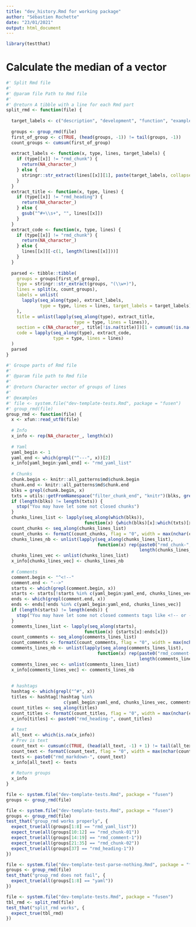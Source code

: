 ```yaml
---
title: "dev_history.Rmd for working package"
author: "Sébastien Rochette"
date: "23/01/2021"
output: html_document
---
```


```r
library(testthat)
```

# Calculate the median of a vector

```r
#' Split Rmd file 
#'
#' @param file Path to Rmd file
#'
#' @return A tibble with a line for each Rmd part
split_rmd <- function(file) {
  
  target_labels <- c("description", "development", "function", "example", "test")
  
  groups <- group_rmd(file)
  first_of_group <- c(TRUE, (head(groups, -1)) != tail(groups, -1))
  count_groups <- cumsum(first_of_group)
  
  extract_labels <- function(x, type, lines, target_labels) {
    if (type[[x]] != "rmd_chunk") { 
      return(NA_character_) 
    } else {
      stringr::str_extract(lines[[x]][1], paste(target_labels, collapse = "|"))
    }
  }
  extract_title <- function(x, type, lines) {
    if (type[[x]] != "rmd_heading") { 
      return(NA_character_) 
    } else {
      gsub("^#+\\s+", "", lines[[x]])
    }
  }
  extract_code <- function(x, type, lines) {
    if (type[[x]] != "rmd_chunk") { 
      return(NA_character_) 
    } else {
      lines[[x]][-c(1, length(lines[[x]]))]
    }
  }
  
  parsed <- tibble::tibble(  
    groups = groups[first_of_group],
    type = stringr::str_extract(groups, "(\\w+)"),
    lines = split(x, count_groups),
    labels = unlist(
      lapply(seq_along(type), extract_labels, 
             type = type, lines = lines, target_labels = target_labels)
    ),
    title = unlist(lapply(seq_along(type), extract_title, 
                          type = type, lines = lines)),
    section = c(NA_character_, title[!is.na(title)])[1 + cumsum(!is.na(title))],
    code = lapply(seq_along(type), extract_code, 
                  type = type, lines = lines)
  )
  parsed
}

#' Groupe parts of Rmd file
#'
#' @param file path to Rmd file
#'
#' @return Character vector of groups of lines
#'
#' @examples
#' file <- system.file("dev-template-tests.Rmd", package = "fusen")
#' group_rmd(file)
group_rmd <- function(file) {
  x <- xfun::read_utf8(file)
  
  # Info 
  x_info <- rep(NA_character_, length(x))
  
  # Yaml
  yaml_begin <- 1
  yaml_end <- which(grepl("^---", x))[2]
  x_info[yaml_begin:yaml_end] <- "rmd_yaml_list"
  
  # Chunks
  chunk.begin <- knitr::all_patterns$md$chunk.begin
  chunk.end <- knitr::all_patterns$md$chunk.end
  blks = grepl(chunk.begin, x)
  txts = utils::getFromNamespace("filter_chunk_end", "knitr")(blks, grepl(chunk.end, x))
  if (length(blks) != length(txts)) {
    stop("You may have let some not closed chunks")
  }
  chunks_lines_list <- lapply(seq_along(which(blks)), 
                              function(x) {which(blks)[x]:which(txts)[x]})
  count_chunks <- seq_along(chunks_lines_list)
  count_chunks <- formatC(count_chunks, flag = "0", width = max(nchar(count_chunks)))
  chunks_lines_nb <- unlist(lapply(seq_along(chunks_lines_list), 
                                   function(x) rep(paste0("rmd_chunk-", count_chunks[x]),
                                                   length(chunks_lines_list[[x]]))))
  chunks_lines_vec <- unlist(chunks_lines_list)
  x_info[chunks_lines_vec] <- chunks_lines_nb
  
  # Comments
  comment.begin <- "^<!--"
  comment.end <- "-->"
  starts <- which(grepl(comment.begin, x))
  starts <- starts[!starts %in% c(yaml_begin:yaml_end, chunks_lines_vec)]
  ends <- which(grepl(comment.end, x))
  ends <- ends[!ends %in% c(yaml_begin:yaml_end, chunks_lines_vec)]
  if (length(starts) != length(ends)) {
    stop("You may have let some not closed comments tags like <!-- or --> in your text")
  }
  comments_lines_list <- lapply(seq_along(starts), 
                              function(x) {starts[x]:ends[x]})
  count_comments <- seq_along(comments_lines_list)
  count_comments <- formatC(count_comments, flag = "0", width = max(nchar(count_comments)))
  comments_lines_nb <- unlist(lapply(seq_along(comments_lines_list), 
                                   function(x) rep(paste0("rmd_comment-", count_comments[x]),
                                                   length(comments_lines_list[[x]]))))
  comments_lines_vec <- unlist(comments_lines_list)
  x_info[comments_lines_vec] <- comments_lines_nb
  
  
  # hashtags
  hashtag <- which(grepl("^#", x))
  titles <- hashtag[!hashtag %in% 
                      c(yaml_begin:yaml_end, chunks_lines_vec, comments_lines_vec)]
  count_titles <- seq_along(titles)
  count_titles <- formatC(count_titles, flag = "0", width = max(nchar(count_titles)))
  x_info[titles] <- paste0("rmd_heading-", count_titles)
  
  # text
  all_text <- which(is.na(x_info))
  # Prev is text
  count_text <- cumsum(c(TRUE, (head(all_text, -1) + 1) != tail(all_text, -1)))
  count_text <- formatC(count_text, flag = "0", width = max(nchar(count_text)))
  texts <- paste0("rmd_markdown-", count_text)
  x_info[all_text] <- texts
  
  # Return groups
  x_info
}
```

```r
file <- system.file("dev-template-tests.Rmd", package = "fusen")
groups <- group_rmd(file)


```

```r
file <- system.file("dev-template-tests.Rmd", package = "fusen")
groups <- group_rmd(file)
test_that("group_rmd works properly", {
  expect_true(all(groups[1:8] == "rmd_yaml_list"))
  expect_true(all(groups[10:12] == "rmd_chunk-01"))
  expect_true(all(groups[14:19] == "rmd_comment-1"))
  expect_true(all(groups[21:35] == "rmd_chunk-02"))
  expect_true(all(groups[37] == "rmd_heading-1"))
})

file <- system.file("dev-template-test-parse-nothing.Rmd", package = "fusen")
groups <- group_rmd(file)
test_that("group_rmd does not fail", {
  expect_true(all(groups[1:8] == "yaml"))
})

file <- system.file("dev-template-tests.Rmd", package = "fusen")
tbl_rmd <- split_rmd(file)
test_that("split_rmd works", {
  expect_true(tbl_rmd)
})

```
